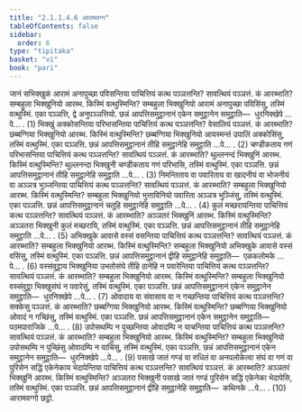 ```yaml
---
title: "2.1.1.4.6 आरामवग्ग"
tableOfContents: false
sidebar:
  order: 6
type: "tipitaka"
basket: "vi"
book: "pari"
---
```



<DynamicBreadcrumb />

<Division number="223" book="pari">

<Paragraph number="773" book="pari">
जानं सभिक्खुकं आरामं अनापुच्छा पविसन्तिया पाचित्तियं कत्थ पञ्ञत्तन्ति? सावत्थियं पञ्ञत्तं. कं आरब्भाति? सम्बहुला भिक्खुनियो आरब्भ. किस्मिं वत्थुस्मिन्ति? सम्बहुला भिक्खुनियो आरामं अनापुच्छा पविसिंसु, तस्मिं वत्थुस्मिं. एका पञ्ञत्ति, द्वे अनुपञ्ञत्तियो. छन्नं आपत्तिसमुट्ठानानं एकेन समुट्ठानेन समुट्ठाति—  धुरनिक्खेपे …पे… . (1)
</Paragraph>

<Paragraph number="774" book="pari">
भिक्खुं अक्कोसन्तिया परिभासन्तिया पाचित्तियं कत्थ पञ्ञत्तन्ति? वेसालियं पञ्ञत्तं. कं आरब्भाति? छब्बग्गिया भिक्खुनियो आरब्भ. किस्मिं वत्थुस्मिन्ति? छब्बग्गिया भिक्खुनियो आयस्मन्तं उपालिं अक्कोसिंसु, तस्मिं वत्थुस्मिं. एका पञ्ञत्ति. छन्नं आपत्तिसमुट्ठानानं तीहि समुट्ठानेहि समुट्ठाति …पे… . (2)
</Paragraph>

<Paragraph number="775" book="pari">
चण्डीकताय गणं परिभासन्तिया पाचित्तियं कत्थ पञ्ञत्तन्ति? सावत्थियं पञ्ञत्तं. कं आरब्भाति? थुल्लनन्दं भिक्खुनिं आरब्भ. किस्मिं वत्थुस्मिन्ति? थुल्लनन्दा भिक्खुनी चण्डीकताय गणं परिभासि, तस्मिं वत्थुस्मिं. एका पञ्ञत्ति. छन्नं आपत्तिसमुट्ठानानं तीहि समुट्ठानेहि समुट्ठाति …पे… . (3)
</Paragraph>

<Paragraph number="776" book="pari">
निमन्तिताय वा पवारिताय वा खादनीयं वा भोजनीयं वा अञ्ञत्र भुञ्जन्तिया पाचित्तियं कत्थ पञ्ञत्तन्ति? सावत्थियं पञ्ञत्तं. कं आरब्भाति? सम्बहुला भिक्खुनियो आरब्भ. किस्मिं वत्थुस्मिन्ति? सम्बहुला भिक्खुनियो भुत्ताविनियो पवारिता अञ्ञत्र भुञ्जिंसु, तस्मिं वत्थुस्मिं. एका पञ्ञत्ति. छन्नं आपत्तिसमुट्ठानानं चतूहि समुट्ठानेहि समुट्ठाति …पे… . (4)
</Paragraph>

<Paragraph number="777" book="pari">
कुलं मच्छरायन्तिया पाचित्तियं कत्थ पञ्ञत्तन्ति? सावत्थियं पञ्ञत्तं. कं आरब्भाति? अञ्ञतरं भिक्खुनिं आरब्भ. किस्मिं वत्थुस्मिन्ति? अञ्ञतरा भिक्खुनी कुलं मच्छरायि, तस्मिं वत्थुस्मिं. एका पञ्ञत्ति. छन्नं आपत्तिसमुट्ठानानं तीहि समुट्ठानेहि समुट्ठाति …पे… . (5)
</Paragraph>

<Paragraph number="778" book="pari">
अभिक्खुके आवासे वस्सं वसन्तिया पाचित्तियं कत्थ पञ्ञत्तन्ति? सावत्थियं पञ्ञत्तं. कं आरब्भाति? सम्बहुला भिक्खुनियो आरब्भ. किस्मिं वत्थुस्मिन्ति? सम्बहुला भिक्खुनियो अभिक्खुके आवासे वस्सं वसिंसु, तस्मिं वत्थुस्मिं. एका पञ्ञत्ति. छन्नं आपत्तिसमुट्ठानानं द्वीहि समुट्ठानेहि समुट्ठाति—  एळकलोमके …पे… . (6)
</Paragraph>

<Paragraph number="779" book="pari">
वस्संवुट्ठाय भिक्खुनिया उभतोसंघे तीहि ठानेहि न पवारेन्तिया पाचित्तियं कत्थ पञ्ञत्तन्ति? सावत्थियं पञ्ञत्तं. कं आरब्भाति? सम्बहुला भिक्खुनियो आरब्भ. किस्मिं वत्थुस्मिन्ति? सम्बहुला भिक्खुनियो वस्संवुट्ठा भिक्खुसंघं न पवारेसुं, तस्मिं वत्थुस्मिं. एका पञ्ञत्ति. छन्नं आपत्तिसमुट्ठानानं एकेन समुट्ठानेन समुट्ठाति—  धुरनिक्खेपे …पे… . (7)
</Paragraph>

<Paragraph number="780" book="pari">
ओवादाय वा संवासाय वा न गच्छन्तिया पाचित्तियं कत्थ पञ्ञत्तन्ति? सक्केसु पञ्ञत्तं. कं आरब्भाति? छब्बग्गिया भिक्खुनियो आरब्भ. किस्मिं वत्थुस्मिन्ति? छब्बग्गिया भिक्खुनियो ओवादं न गच्छिंसु, तस्मिं वत्थुस्मिं. एका पञ्ञत्ति. छन्नं आपत्तिसमुट्ठानानं एकेन समुट्ठानेन समुट्ठाति—  पठमपाराजिके …पे… . (8)
</Paragraph>

<Paragraph number="781" book="pari">
उपोसथम्पि न पुच्छन्तिया ओवादम्पि न याचन्तिया पाचित्तियं कत्थ पञ्ञत्तन्ति? सावत्थियं पञ्ञत्तं. कं आरब्भाति? सम्बहुला भिक्खुनियो आरब्भ. किस्मिं वत्थुस्मिन्ति? सम्बहुला भिक्खुनियो उपोसथम्पि न पुच्छिंसु ओवादम्पि न याचिंसु, तस्मिं वत्थुस्मिं. एका पञ्ञत्ति. छन्नं आपत्तिसमुट्ठानानं एकेन समुट्ठानेन समुट्ठाति—  धुरनिक्खेपे …पे… . (9)
</Paragraph>

<Paragraph number="782" book="pari">
पसाखे जातं गण्डं वा रुधितं वा अनपलोकेत्वा संघं वा गणं वा पुरिसेन सद्धिं एकेनेकाय भेदापेन्तिया पाचित्तियं कत्थ पञ्ञत्तन्ति? सावत्थियं पञ्ञत्तं. कं आरब्भाति? अञ्ञतरं भिक्खुनिं आरब्भ. किस्मिं वत्थुस्मिन्ति? अञ्ञतरा भिक्खुनी पसाखे जातं गण्डं पुरिसेन सद्धिं एकेनेका भेदापेसि, तस्मिं वत्थुस्मिं. एका पञ्ञत्ति. छन्नं आपत्तिसमुट्ठानानं द्वीहि समुट्ठानेहि समुट्ठाति—  कथिनके …पे… . (10)

</Paragraph>
</Division>

<Paragraph number="783" type="center" book="pari">
आरामवग्गो छट्ठो.
</Paragraph>